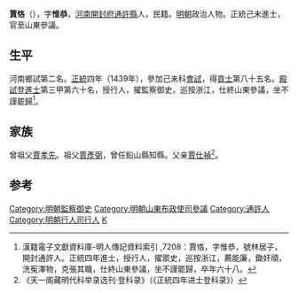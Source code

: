 {{明清人物信息框
| 姓名 = 賈恪
| 原名 =
| 圖片名稱 = 
| 圖片大小 = 220px
| 圖片說明 = 
| 最高職務 = 山東按察司參議
| 國家 = 大明
| 爵位 =
| 籍貫 = [[河南|河南]][[開封府|開封府]][[通許縣|通許縣]]
| 族裔 = 
| 字號 = 字惟恭，號林居子
| 室名 = 
| 諡號 = 
| 出生日期 = 永樂十二年（1414年）
| 出生地點 = 
| 逝世日期 = 成化十一年（1475年）
| 逝世地點 = 
| 墓葬 =
| 配偶 =
| 親屬 = （子）[[賈定|賈定]]
| 出身 = 
*正統四年己未科同進士出身
| 經歷 = 
| 著作 =
}}

'''賈恪'''（{{bd|1414年||1475年||J}}），字'''惟恭'''，[[河南|河南]][[開封府|開封府]][[通許縣|通許縣]]人，民籍。[[明朝|明朝]]政治人物。正統己未進士，官至山東參議。

==生平==
河南鄉試第二名。[[正统_(年号)|正統]]四年（1439年），參加己未科[[會試|會試]]，得[[貢士|貢士]]第八十五名。[[殿試|殿試]]登[[進士|進士]]第三甲第六十名，授行人，擢監察御史，巡按浙江，仕終山東參議，坐不謹罷歸<ref>漢籍電子文獻資料庫-明人傳記資料索引 ,7208：賈恪，字惟恭，號林居子，開封通許人。正統四年進士，授行人，擢禦史，巡按浙江，薦能廉，鋤奸頑，洗寃澤物，克張其職，仕終山東參議，坐不謹罷歸，卒年六十八。	</ref>。

==家族==
曾祖父[[賈孝先|賈孝先]]。祖父[[賈彥弼|賈彥弼]]，曾任鉛山縣知縣。父亲[[賈仕禎|賈仕禎]]<ref>《天一阁藏明代科举录选刊·登科录》（《正統四年进士登科录》）</ref>。

==参考==
{{reflist}}
{{明朝人物小作品}}
{{正統四年己未科殿試金榜}}
{{DEFAULTSORT:Jia賈}}
[[Category:明朝監察御史|Category:明朝監察御史]]
[[Category:明朝山東布政使司參議|Category:明朝山東布政使司參議]]
[[Category:通許人|Category:通許人]]
[[Category:明朝行人司行人|Category:明朝行人司行人]]
[[Category:贾姓|K]]